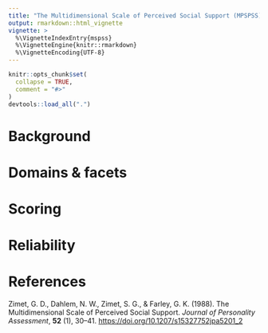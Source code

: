 ```yaml
---
title: "The Multidimensional Scale of Perceived Social Support (MPSPSS)"
output: rmarkdown::html_vignette
vignette: >
  %\VignetteIndexEntry{mspss}
  %\VignetteEngine{knitr::rmarkdown}
  %\VignetteEncoding{UTF-8}
---
```


```r
knitr::opts_chunk$set(
  collapse = TRUE,
  comment = "#>"
)
devtools::load_all(".")
```

# Background


# Domains & facets


# Scoring


# Reliability


# References

Zimet, G. D., Dahlem, N. W., Zimet, S. G., & Farley, G. K. (1988). The Multidimensional Scale of Perceived Social Support. _Journal of Personality Assessment_, **52** (1), 30–41. [https://doi.org/10.1207/s15327752jpa5201_2](https://doi.org/10.1207/s15327752jpa5201_2)
